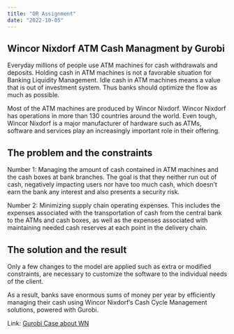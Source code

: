 ```yaml
---
title: "OR Assignment"
date: "2022-10-05"
---
```


## Wincor Nixdorf ATM Cash Managment by Gurobi

Everyday millions of people use ATM machines for cash withdrawals and deposits. Holding cash in ATM machines is not a favorable situation for Banking Liquidity Management. Idle cash in ATM machines means a value that is out of investment system. Thus banks should optimize the flow as much as possible.

Most of the ATM machines are produced by Wincor Nixdorf. Wincor Nixdorf has operations in more than 130 countries around the world. Even tough, Wincor Nixdorf is a major manufacturer of hardware such as ATMs, software and services play an increasingly important role in their offering.


## The problem and the constraints

Number 1:
Managing the amount of cash contained in ATM machines and the cash boxes at bank branches. The goal is that they neither run out of cash, negatively impacting users nor have too much cash, which doesn’t earn the bank any interest and also presents a security risk.

Number 2:
Minimizing supply chain operating expenses. This includes the expenses associated with the transportation of cash from the central bank to the ATMs and cash boxes, as well as the expenses associated with maintaining needed cash reserves at each point in the delivery chain. 


## The solution and the result 

Only a few changes to the model are applied such as extra or modified constraints, are necessary to customize the software to the individual needs of the client. 

As a result, banks save enormous sums of money per year by efficiently managing their cash using Wincor Nixdorf’s Cash Cycle Management solutions, powered with Gurobi.



Link: [Gurobi Case about WN](https://www.gurobi.com/case_studies/wincor-nixdorf-cash-management/)


